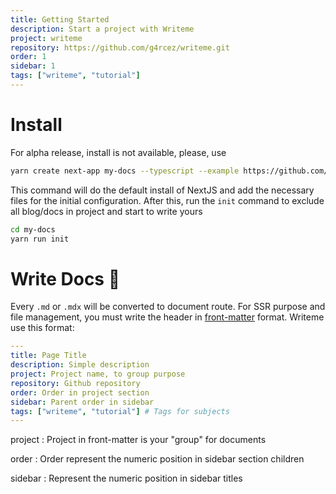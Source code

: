 ```yaml
---
title: Getting Started
description: Start a project with Writeme
project: writeme
repository: https://github.com/g4rcez/writeme.git
order: 1
sidebar: 1
tags: ["writeme", "tutorial"]
---
```


<TableOfContent />

# Install

For alpha release, install is not available, please, use

```bash
yarn create next-app my-docs --typescript --example https://github.com/g4rcez/writeme
```

This command will do the default install of NextJS and add the necessary files for the initial configuration. After this, run the `init` command to exclude all blog/docs in project and start to write yours

```bash
cd my-docs
yarn run init
```

# Write Docs :book:

Every `.md` or `.mdx` will be converted to document route. For SSR purpose and file management, you must write the header in [front-matter](https://jekyllrb.com/docs/front-matter/) format. Writeme use this format:

```yaml
---
title: Page Title
description: Simple description
project: Project name, to group purpose
repository: Github repository
order: Order in project section
sidebar: Parent order in sidebar
tags: ["writeme", "tutorial"] # Tags for subjects
---
```

project
: Project in front-matter is your "group" for documents 

order
: Order represent the numeric position in sidebar section children

sidebar
: Represent the numeric position in sidebar titles

